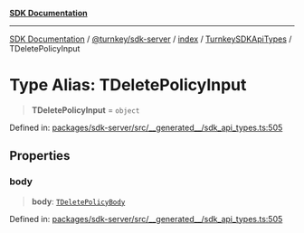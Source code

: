 [**SDK Documentation**](../../../../../../README.mdx)

***

[SDK Documentation](../../../../../../packages.mdx) / [@turnkey/sdk-server](../../../../README.mdx) / [index](../../../README.mdx) / [TurnkeySDKApiTypes](../README.mdx) / TDeletePolicyInput

# Type Alias: TDeletePolicyInput

> **TDeletePolicyInput** = `object`

Defined in: [packages/sdk-server/src/\_\_generated\_\_/sdk\_api\_types.ts:505](https://github.com/tkhq/sdk/blob/078f5423e923fbd1d7fd39440402d7f01d09c3d0/packages/sdk-server/src/__generated__/sdk_api_types.ts#L505)

## Properties

### body

> **body**: [`TDeletePolicyBody`](TDeletePolicyBody.mdx)

Defined in: [packages/sdk-server/src/\_\_generated\_\_/sdk\_api\_types.ts:505](https://github.com/tkhq/sdk/blob/078f5423e923fbd1d7fd39440402d7f01d09c3d0/packages/sdk-server/src/__generated__/sdk_api_types.ts#L505)
